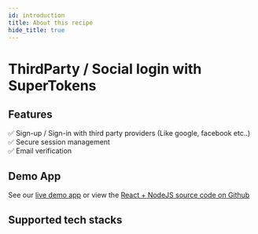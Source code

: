 ```yaml
---
id: introduction
title: About this recipe
hide_title: true
---
```


# ThirdParty / Social login with SuperTokens

## Features

✅ Sign-up / Sign-in with third party providers (Like google, facebook etc..) <br/>
✅ Secure session management <br/>
✅ Email verification <br/>

## Demo App

See our [live demo app](https://thirdparty.demo.supertokens.com/) or view the [React + NodeJS source code on Github](https://github.com/supertokens/supertokens-auth-react/tree/master/examples/with-thirdparty)


## Supported tech stacks

<TechStackSupport />